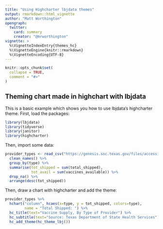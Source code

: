 ```yaml
---
title: "Using Highcharter lbjdata themes"
output: rmarkdown::html_vignette
author: "Matt Worthington"
opengraph:
  twitter:
    card: summary
    creator: "@mrworthington"
vignette: >
  %\VignetteIndexEntry{themes_hc}
  %\VignetteEngine{knitr::rmarkdown}
  %\VignetteEncoding{UTF-8}
---
```


```r
knitr::opts_chunk$set(
  collapse = TRUE,
  comment = "#>"
)
```

## Theming chart made in highchart with lbjdata

This is a basic example which shows you how to use lbjdata's highcharter theme. First, load the packages:

```r
library(lbjdata)
library(tidyverse)
library(janitor)
library(highcharter)
```

Then, import some data:

```r
provider_types <- read_csv("https://genesis.soc.texas.gov/files/accessibility/vaccineprovideraccessibilitydata.csv") %>% 
  clean_names() %>% 
  group_by(type) %>% 
  summarise(tot_shipped = sum(total_shipped),
            tot_avail = sum(vaccines_available)) %>% 
  drop_na() %>% 
  arrange(desc(tot_shipped))
```

Then, draw a chart with highcharter and add the theme:

```r

provider_types %>% 
  hchart("column", hcaes(x=type, y = tot_shipped, colors=type),
         name = "Total Shipped: ") %>% 
  hc_title(text="Vaccine Supply, By Type of Provider") %>% 
  hc_subtitle(text="Source: Texas Department of State Health Services") %>% 
  hc_add_theme(hc_theme_lbj())
```
